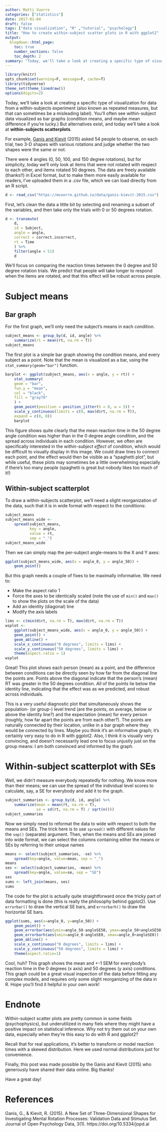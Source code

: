 ```yaml
---
author: Matti Vuorre
categories: ["statistics"]
date: 2017-01-04
draft: false
tags: ["data visualization", "R" ,"tutorial", "psychology"]
title: "How to create within-subject scatter plots in R with ggplot2"
output:
  blogdown::html_page:
    toc: true
    number_sections: false
    toc_depth: 2
summary: "Today, we'll take a look at creating a specific type of visualization for data from a within-subjects experiment. You'll often see within-subject data visualized as bar graphs (condition means, and maybe mean difference if you're lucky.) But alternatives exist, and today we'll take a look at within-subjects scatterplots."
---
```


```r
library(knitr)
opts_chunk$set(warning=F, message=F, cache=T)
library(tidyverse)
theme_set(theme_linedraw())
options(digits=2)
```

Today, we'll take a look at creating a specific type of visualization for data from a within-subjects experiment (also known as repeated measures, but that can sometimes be a misleading label). You'll often see within-subject data visualized as bar graphs (condition means, and maybe mean difference if you're lucky.) But alternatives exist, and today we'll take a look at **within-subjects scatterplots**.

For example, [Ganis and Kievit](http://openpsychologydata.metajnl.com/articles/10.5334/jopd.ai/) (2015) asked 54 people to observe, on each trial, two 3-D shapes with various rotations and judge whether the two shapes were the same or not. 

There were 4 angles (0, 50, 100, and 150 degree rotations), but for simplicity, today we'll only look at items that were not rotated with respect to each other, and items rotated 50 degrees. The data are freely available (thanks!!) in Excel format, but to make them more easily available for readers, I've uploaded them in a .csv file, which we can load directly from an R script. 

```r
d <- read_csv("https://mvuorre.github.io/data/ganis-kievit-2015.csv")
```

First, let's clean the data a little bit by selecting and renaming a subset of the variables, and then take only the trials with 0 or 50 degrees rotation.

```r
d <- transmute(
    d,
    id = Subject,
    angle = angle,
    correct = correct.incorrect,
    rt = Time
    ) %>%
    filter(angle < 51)
    d
```

We'll focus on comparing the reaction times between the 0 degree and 50 degree rotation trials. We predict that people will take longer to respond when the items are rotated, and that this effect will be robust across people.

# Subject means

## Bar graph

For the first graph, we'll only need the subject's means in each condition.

```r
subject_means <- group_by(d, id, angle) %>%
    summarize(rt = mean(rt, na.rm = T))
subject_means
```

The first plot is a simple bar graph showing the condition means, and every subject as a point. Note that the mean is visualized as a bar, using the `stat_summary(geom="bar")` function.

```r
barplot <- ggplot(subject_means, aes(x = angle, y = rt)) +
    stat_summary(
    geom = "bar",
    fun.y = "mean",
    col = "black",
    fill = "gray70"
    ) +
    geom_point(position = position_jitter(h = 0, w = 5)) +
    scale_y_continuous(limits = c(0, max(d$rt, na.rm = T)),
    expand = c(0, 0))
    barplot
```

This figure shows quite clearly that the mean reaction time in the 50 degree angle condition was higher than in the 0 degree angle condition, and the spread across individuals in each condition. However, we often are specifically interested in the *within-subject effect* of condition, which would be difficult to visually display in this image. We could draw lines to connect each point, and the effect would then be visible as a "spaghetti plot", but while useful, these plots may sometimes be a little overwhelming especially if there's too many people (spaghetti is great but nobody likes too much of it!)

## Within-subject scatterplot

To draw a within-subjects scatterplot, we'll need a slight reorganization of the data, such that it is in wide format with respect to the conditions:

```r
subject_means
subject_means_wide <-
    spread(subject_means,
           key = angle,
           value = rt,
           sep = "_")
subject_means_wide
```

Then we can simply map the per-subject angle-means to the X and Y axes:

```r
ggplot(subject_means_wide, aes(x = angle_0, y = angle_50)) +
    geom_point()
```

But this graph needs a couple of fixes to be maximally informative. We need to:

* Make the aspect ratio 1
* Force the axes to be identically scaled (note the use of `min()` and `max()` to show the plots on the scale of the data)
* Add an identity (diagonal) line
* Modify the axis labels

```r
lims <- c(min(d$rt, na.rm = T), max(d$rt, na.rm = T))
wsplot <-
    ggplot(subject_means_wide, aes(x = angle_0, y = angle_50)) +
    geom_point() +
    geom_abline() +
    scale_x_continuous("0 degrees", limits = lims) +
    scale_y_continuous("50 degrees", limits = lims) +
    theme(aspect.ratio = 1)
wsplot
```

Great! This plot shows each person (mean) as a point, and the difference between conditions can be directly seen by how far from the diagonal line the points are. Points above the diagonal indicate that the person's (mean) RT was greater in the 50 degrees condition. *All* of the points lie below the identity line, indicating that the effect was as we predicted, and robust across individuals. 

This is a very useful diagnostic plot that simultaneously shows the population- (or group-) level trend (are the points, on average, below or above the identity line?) and the expectation (mean) for every person (roughly, how far apart the points are from each other?). The points are naturally connected by their location, unlike in a bar graph where they would be connected by lines. Maybe you think it's an informative graph; it's certainly very easy to do in R with ggplot2. Also, I think it is visually very convincing, and doesn't necessarily lead one to focus unjustly just on the group means: I am both convinced and informed by the graph.

# Within-subject scatterplot with SEs

Well, we didn't measure everybody repeatedly for nothing. We know more than their means; we can use the spread of the individual level scores to calculate, say, a SE for everybody and add it to the graph. 

```r
subject_summaries <- group_by(d, id, angle) %>%
    summarize(mean = mean(rt, na.rm = T),
              se = sd(rt, na.rm = T) / sqrt(n()))
subject_summaries
```

Now we simply need to reformat the data to wide with respect to both the means and SEs. The trick here is to use `spread()` with different values for the `sep()` (separate) argument. Then, when the means and SEs are joined into wide format, we can select the columns containing either the means or SEs by referring to their unique names

```r
means <- select(subject_summaries, -se) %>%
    spread(key=angle, value=mean, sep = "_")
means
ses <- select(subject_summaries, -mean) %>%
    spread(key=angle, value=se, sep = "SE")
ses
sums <- left_join(means, ses)
sums 
```

The code for the plot is actually quite straightforward once the tricky part of data formatting is done (this is really the philosophy behind ggplot2). Use `errorbar()` to draw the vertical SE bars, and `errorbarh()` to draw the horizontal SE bars.

```r
ggplot(sums, aes(x=angle_0, y=angle_50)) +
    geom_point() +
    geom_errorbar(aes(ymin=angle_50-angleSE50, ymax=angle_50+angleSE50)) +
    geom_errorbarh(aes(xmin=angle_0-angleSE0, xmax=angle_0+angleSE0)) +
    geom_abline() +
    scale_x_continuous("0 degrees", limits = lims) +
    scale_y_continuous("50 degrees", limits = lims) +
    theme(aspect.ratio=1)
```

Cool, huh? This graph shows the mean and +-1 SEM for everybody's reaction time in the 0 degrees (x axis) and 50 degrees (y axis) conditions. This graph could be a great visual inspection of the data before fitting any complex models, and requires only some slight reorganizing of the data in R. Hope you'll find it helpful in your own work!

# Endnote

Within-subject scatter plots are pretty common in some fields (psychophysics), but underutilized in many fiels where they might have a positive impact on statistical inference. Why not try them out on your own data, especially when they're this easy to do with R and ggplot2?

Recall that for real applications, it's better to transform or model reaction times with a skewed distribution. Here we used normal distributions just for convenience.

Finally, this post was made possible by the Ganis and Kievit (2015) who generously have shared their data online. Big thanks!

Have a great day!

# References

Ganis, G., & Kievit, R. (2015). A New Set of Three-Dimensional Shapes for Investigating Mental Rotation Processes: Validation Data and Stimulus Set. Journal of Open Psychology Data, 3(1). https://doi.org/10.5334/jopd.ai

